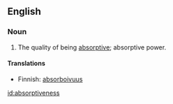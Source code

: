 ==English==

===Noun===
{{infl|en|noun}}

# The quality of being [[absorptive]]; absorptive power.

====Translations====
{{trans-top|absorptive power}}
* Finnish: [[absorboivuus]]
{{trans-mid}}
{{trans-bottom}}

[[id:absorptiveness]]